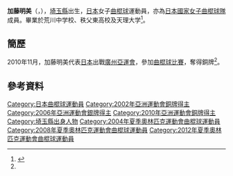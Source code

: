 {{Infobox sportsperson
| headercolor    = #E9967A
| name           = {{lang|ja|加藤 明美}}<br/>{{lang|ja|かとう あけみ}}
| image          =
| imagesize      = 
| caption        =
| birthname      =
| fullname       =
| nickname       =
| nationality    = 
| residence      =
| birth_date      = {{birth_date_and_age|1970|12|13}}<ref name="廣州亞運">{{cite web|title=2010年廣州亞運會官方網站 曲棍球 - 加藤明美 - 简历|url=http://www.gz2010.cn/info/CHN_CHN/ZB/ZBB101A_HO@@@@@@@@@@@@@@@CHN_number=230919.html|accessdate=2012-03-25|archive-date=2019-01-26|archive-url=https://web.archive.org/web/20190126094154/http://www.gz2010.cn/info/CHN_CHN/ZB/ZBB101A_HO@@@@@@@@@@@@@@@CHN_number=230919.html|dead-url=no}}{{zh-cn}}</ref>
| birth_place     = {{JPN}}[[埼玉縣|埼玉縣]]
| height         = {{height|m=1.61}}<ref name="廣州亞運"/>
| weight         = {{weight|kg=56}}<ref name="廣州亞運"/>
| website        = 
| country        = {{JPN}}
| sport          = 女子[[曲棍球|曲棍球]]
| collegeteam    =
| club           =
| team           =
| turnedpro      =
| coach          =
| retired        =
| coaching       =
| worlds         =
| regionals      =
| nationals      =
| olympics       =
| paralympics    =
| highestranking =
| pb             =
| medaltemplates = 
{{MedalCompetition | [[亞洲運動會|亞洲運動會]]}}
{{MedalBronze | [[2002年亞洲運動會|2002年 釜山]] | [[2002年亞洲運動會曲棍球比賽|女子隊際]] }}{{MedalSilver | [[2006年亞洲運動會|2006年 多哈]] | [[2006年亞洲運動會曲棍球比賽|女子隊際]] }}{{MedalBronze | [[2010年亞洲運動會|2010年 廣州]] | [[2010年亞洲運動會曲棍球比賽|女子隊際]] }}
| show-medals    = yes
}}
'''加藤明美'''（{{lang|en|'''KATO Akemi'''}}，{{bd|1970年|12月13日}}），[[埼玉縣|埼玉縣]]出生，[[日本|日本]]女子[[曲棍球|曲棍球]]運動員，亦為[[日本國家女子曲棍球隊|日本國家女子曲棍球隊]]成員。畢業於荒川中学校、秩父東高校及天理大学<ref>{{cite web|title=日本選手団名簿 -ホッケー 【女子】|url=http://www.joc.or.jp/int_games/asia/2010/pdf/member/06_hockey.pdf|publisher=2010 JAPANESE OLYMPIC COMMITTEE  第16回アジア競技大会|accessdate=2012-03-25|archive-date=2012-04-24|archive-url=https://web.archive.org/web/20120424231228/http://www2.joc.or.jp/int_games/asia/2010/pdf/member/06_hockey.pdf|dead-url=no}}{{ja}}</ref>。

==簡歷==
2010年11月，加藤明美代表[[2010年亞洲運動會日本代表團|日本]]出戰[[廣州|廣州]][[2010年亞洲運動會|亞運會]]，參加[[2010年亞洲運動會曲棍球比賽|曲棍球比賽]]，奪得銅牌<ref name="廣州亞運"/>。

==參考資料==
{{Reflist}}

{{2012年夏季奧林匹克運動會日本國家女子曲棍球隊}}

{{DEFAULTSORT:KATO Akemi}}
[[Category:日本曲棍球運動員|Category:日本曲棍球運動員]]
[[Category:2002年亞洲運動會銅牌得主|Category:2002年亞洲運動會銅牌得主]]
[[Category:2006年亞洲運動會銀牌得主|Category:2006年亞洲運動會銀牌得主]]
[[Category:2010年亞洲運動會銅牌得主|Category:2010年亞洲運動會銅牌得主]]
[[Category:埼玉縣出身人物|Category:埼玉縣出身人物]]
[[Category:2004年夏季奧林匹克運動會曲棍球運動員|Category:2004年夏季奧林匹克運動會曲棍球運動員]]
[[Category:2008年夏季奧林匹克運動會曲棍球運動員|Category:2008年夏季奧林匹克運動會曲棍球運動員]]
[[Category:2012年夏季奧林匹克運動會曲棍球運動員|Category:2012年夏季奧林匹克運動會曲棍球運動員]]
